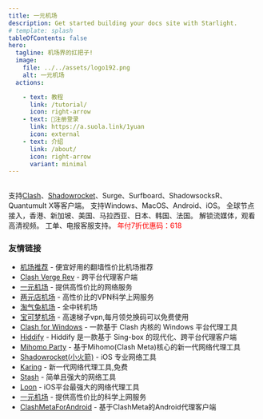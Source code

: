 ```yaml
---
title: 一元机场
description: Get started building your docs site with Starlight.
# template: splash
tableOfContents: false
hero:
  tagline: 机场界的扛把子!
  image:
    file: ../../assets/logo192.png
    alt: 一元机场
  actions:

    - text: 教程
      link: /tutorial/
      icon: right-arrow
    - text: 🎉注册登录
      link: https://a.suola.link/1yuan
      icon: external
    - text: 介绍
      link: /about/
      icon: right-arrow
      variant: minimal
---
```



## 

<CardGrid stagger>
	<Card title="客户端" icon="pencil">
		支持<a href="https://clashforwin.bid">Clash</a>、<a href="https://shadowrocket.uk">Shadowrocket</a>、Surge、Surfboard、ShadowsocksR、Quantumult X等客户端。
	</Card>
	<Card title="全平台" icon="add-document">
		支持Windows、MacOS、Android、iOS。
	</Card>
	<Card title="全球节点" icon="setting">
		全球节点接入，香港、新加坡、美国、马拉西亚、日本、韩国、法国。
	</Card>
	<Card title="流媒体支持" icon="open-book">
		解锁流媒体，观看高清视频。
	</Card>
	<Card title="售后" icon="open-book">
		工单、电报客服支持。
	</Card>
	<Card title="优惠码" icon="open-book">
		<span style="color:red;">年付7折优惠码：618</span>
	</Card>		
</CardGrid>


### 友情链接
- [机场推荐](https://jichangtuijian.uk) - 便宜好用的翻墙性价比机场推荐
- [Clash Verge Rev](https://clash-verge-rev.org/) - 跨平台代理客户端
- [一元机场](https://一元机场.space/) - 提供高性价比的网络服务
- [两元店机场](http://2yuan.uk) - 高性价比的VPN科学上网服务
- [淘气兔机场](https://taoqitu.uk/) - 全中转机场
- [宝可梦机场](https://baokemeng.bid) - 高速梯子vpn,每月领兑换码可以免费使用
- [Clash for Windows](https://clashforwin.bid) - 一款基于 Clash 内核的 Windows 平台代理工具
- [Hiddify](https://hiddifycn.org) - Hiddify 是一款基于 Sing-box 的现代化、跨平台代理客户端
- [Mihomo Party](https://mihomoparty.bid) - 基于Mihomo(Clash Meta)核心的新一代网络代理工具
- [Shadowrocket(小火箭)](https://shadowrocket.uk) - iOS 专业网络工具
- [Karing](https://karings.org) - 新一代网络代理工具,免费
- [Stash](https://stashapp.uk) - 简单且强大的网络工具
- [Loon](https://nsloon.uk) - iOS平台最强大的网络代理工具
- [一元机场](https://yijc.org) - 提供高性价比的科学上网服务
- [ClashMetaForAndroid](https://clashmeta.bid) - 基于ClashMeta的Android代理客户端


